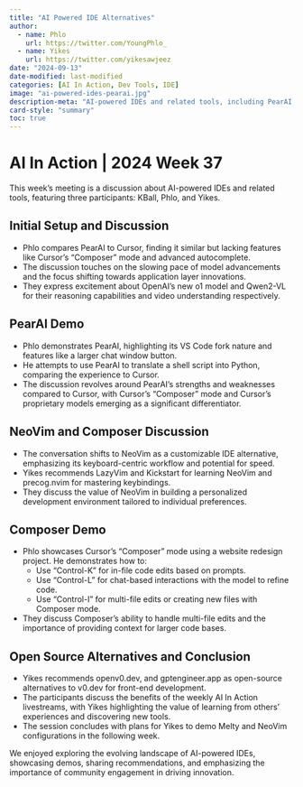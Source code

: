 ```yaml
---
title: "AI Powered IDE Alternatives"
author:
  - name: Phlo
    url: https://twitter.com/YoungPhlo_
  - name: Yikes
    url: https://twitter.com/yikesawjeez
date: "2024-09-13"
date-modified: last-modified
categories: [AI In Action, Dev Tools, IDE]
image: "ai-powered-ides-pearai.jpg"
description-meta: "AI-powered IDEs and related tools, including PearAI, Cursor, Zed, and Open Source Alternatives. Weekly AI In Action meeting notes."
card-style: "summary"
toc: true
---
```

# AI In Action | 2024 Week 37

This week's meeting is a discussion about AI-powered IDEs and related tools, featuring three participants: KBall, Phlo, and Yikes.

## Initial Setup and Discussion

* Phlo compares PearAI to Cursor, finding it similar but lacking features like Cursor's "Composer" mode and advanced autocomplete.
* The discussion touches on the slowing pace of model advancements and the focus shifting towards application layer innovations. 
* They express excitement about OpenAI's new o1 model and Qwen2-VL for their reasoning capabilities and video understanding respectively.

## PearAI Demo

* Phlo demonstrates PearAI, highlighting its VS Code fork nature and features like a larger chat window button. 
* He attempts to use PearAI to translate a shell script into Python, comparing the experience to Cursor.
* The discussion revolves around PearAI's strengths and weaknesses compared to Cursor, with Cursor's "Composer" mode and Cursor's proprietary models emerging as a significant differentiator.

## NeoVim and Composer Discussion

* The conversation shifts to NeoVim as a customizable IDE alternative, emphasizing its keyboard-centric workflow and potential for speed.
* Yikes recommends LazyVim and Kickstart for learning NeoVim and precog.nvim for mastering keybindings.
* They discuss the value of NeoVim in building a personalized development environment tailored to individual preferences.

## Composer Demo

* Phlo showcases Cursor's "Composer" mode using a website redesign project. He demonstrates how to:
    * Use "Control-K" for in-file code edits based on prompts.
    * Use "Control-L" for chat-based interactions with the model to refine code.
    * Use "Control-I" for multi-file edits or creating new files with Composer mode.
* They discuss Composer's ability to handle multi-file edits and the importance of providing context for larger code bases.

## Open Source Alternatives and Conclusion

* Yikes recommends openv0.dev, and gptengineer.app as open-source alternatives to v0.dev for front-end development.
* The participants discuss the benefits of the weekly AI In Action livestreams, with Yikes highlighting the value of learning from others' experiences and discovering new tools.
* The session concludes with plans for Yikes to demo Melty and NeoVim configurations in the following week.

We enjoyed exploring the evolving landscape of AI-powered IDEs, showcasing demos, sharing recommendations, and emphasizing the importance of community engagement in driving innovation.